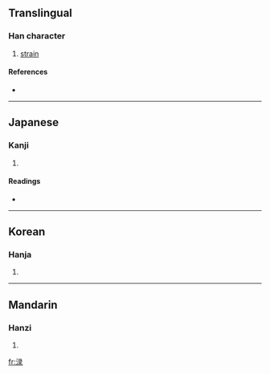 {{also|淥}}
==Translingual==

===Han character===
{{Han char|rn=85|rad=水|as=08|sn=11|four=|canj=水弓一水 (ENME)}}

# [[strain]]

====References====
* {{Han ref|kx=0633.371|hdz=31664.030|uh=6E0C|ud=28172}}

----

==Japanese==

===Kanji===
{{ja-kanji|grade=|rs=水08}}

# {{defn|Japanese}}

====Readings====
* {{ja-readings|on=[[ろく]] (roku), [[りょく]] (ryoku)|kun=[[こす]] (kosu)}}

----

==Korean==

===Hanja===
{{ko-hanja|hangeul=록>녹|eumhun=|rv=rok>nok|mr=rok>nok|y=lok>nok}}

# {{defn|Korean}}

----

==Mandarin==

===Hanzi===
{{cmn-hanzi|tra=淥|pin=[[lù]] ([[lu4]])|wg=lu<sup>4</sup>}}

# {{defn|Mandarin}}

[[fr:渌]]